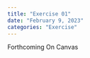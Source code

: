 ```yaml
---
title: "Exercise 01"
date: "February 9, 2023"
categories: "Exercise"
---
```


Forthcoming On Canvas
